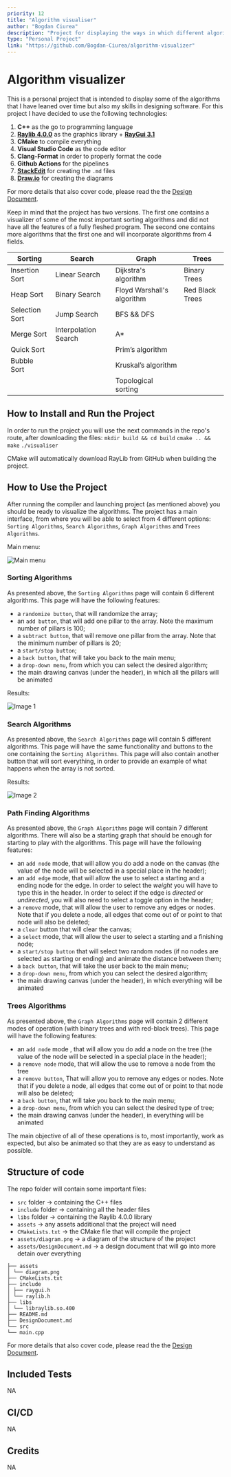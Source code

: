 ```yaml
---
priority: 12
title: "Algorithm visualiser"
author: "Bogdan Ciurea"
description: "Project for displaying the ways in which different algorithms work using Raylib."
type: "Personal Project"
link: "https://github.com/Bogdan-Ciurea/algorithm-visualizer"
---
```


# Algorithm visualizer

This is a personal project that is intended to display some of the algorithms that I have leaned over time but also my skills in designing software.
For this project I have decided to use the following technologies:

1.  **C++** as the go to programming language
2.  [**Raylib 4.0.0**](https://github.com/raysan5/raylib/tree/4.0.0) as the graphics library + [**RayGui 3.1**](https://github.com/raysan5/raygui/tree/3.1)
3.  **CMake** to compile everything
4.  **Visual Studio Code** as the code editor
5.  **Clang-Format** in order to properly format the code
6.  **Github Actions** for the pipelines
7.  [**StackEdit**](https://stackedit.io/) for creating the `.md` files
8.  [**Draw.io**](https://www.draw.io/) for creating the diagrams

For more details that also cover code, please read the the [Design Document](https://github.com/Bogdan-Ciurea/algorithm-visualizer/blob/master/DesignDocument.md).

Keep in mind that the project has two versions.
The first one contains a visualizer of some of the most important sorting algorithms and did not have all the features of a fully fleshed program.
The second one contains more algorithms that the first one and will incorporate algorithms from 4 fields.

| Sorting        | Search               | Graph                      | Trees           |
| -------------- | -------------------- | -------------------------- | --------------- |
| Insertion Sort | Linear Search        | Dijkstra's algorithm       | Binary Trees    |
| Heap Sort      | Binary Search        | Floyd Warshall's algorithm | Red Black Trees |
| Selection Sort | Jump Search          | BFS && DFS                 |                 |
| Merge Sort     | Interpolation Search | A\*                        |                 |
| Quick Sort     |                      | Prim’s algorithm           |                 |
| Bubble Sort    |                      | Kruskal’s algorithm        |                 |
|                |                      | Topological sorting        |                 |

## How to Install and Run the Project

In order to run the project you will use the next commands in the repo's route, after downloading the files:
`mkdir build && cd build`
`cmake .. && make`
`./visualiser`

CMake will automatically download RayLib from GitHub when building the project.

## How to Use the Project

After running the compiler and launching project (as mentioned above) you should be ready to visualize the algorithms.
The project has a main interface, from where you will be able to select from 4 different options:
`Sorting Algorithms`, `Search Algorithms`, `Graph Algorithms` and `Trees Algorithms`.

Main menu:

![Main menu](/content/projects/algorithm-visualiser/main-menu-image.png)

### Sorting Algorithms

As presented above, the `Sorting Algorithms` page will contain 6 different algorithms.
This page will have the following features:

- a `randomize button`, that will randomize the array;
- an `add button`, that will add one pillar to the array. Note the maximum number of pillars is 100;
- a `subtract button`, that will remove one pillar from the array. Note that the minimum number of pillars is 20;
- a `start/stop button`;
- a `back button`, that will take you back to the main menu;
- a `drop-down menu`, from which you can select the desired algorithm;
- the main drawing canvas (under the header), in which all the pillars will be animated

Results:

![Image 1](/content/projects/algorithm-visualiser/algorithm-sort.gif)

### Search Algorithms

As presented above, the `Search Algorithms` page will contain 5 different algorithms. This page will have the same functionality and buttons to the one containing the `Sorting Algorithms`. This page will also contain another button that will sort everything, in order to provide an example of what happens when the array is not sorted.

Results:

![Image 2](/content/projects/algorithm-visualiser/algorithm-search.gif)

### Path Finding Algorithms

As presented above, the `Graph Algorithms` page will contain 7 different algorithms. There will also be a starting graph that should be enough for starting to play with the algorithms.
This page will have the following features:

- an `add node` mode, that will allow you do add a node on the canvas (the value of the node will be selected in a special place in the header);
- an `add edge` mode, that will allow the use to select a starting and a ending node for the edge. In order to select the _weight_ you will have to type this in the header. In order to select if the edge is _directed_ or _undirected_, you will also need to select a toggle option in the header;
- a `remove` mode, that will allow the user to remove any edges or nodes. Note that if you delete a node, all edges that come out of or point to that node will also be deleted;
- a `clear` button that will clear the canvas;
- a `select` mode, that will allow the user to select a starting and a finishing node;
- a `start/stop button` that will select two random nodes (if no nodes are selected as starting or ending) and animate the distance between them;
- a `back button`, that will take the user back to the main menu;
- a `drop-down menu`, from which you can select the desired algorithm;
- the main drawing canvas (under the header), in which everything will be animated

### Trees Algorithms

As presented above, the `Graph Algorithms` page will contain 2 different modes of operation (with binary trees and with red-black trees).
This page will have the following features:

- an `add node` mode , that will allow you do add a node on the tree (the value of the node will be selected in a special place in the header);
- a `remove node` mode, that will allow the use to remove a node from the tree
- a `remove button`, That will allow you to remove any edges or nodes. Note that if you delete a node, all edges that come out of or point to that node will also be deleted;
- a `back button`, that will take you back to the main menu;
- a `drop-down menu`, from which you can select the desired type of tree;
- the main drawing canvas (under the header), in everything will be animated

The main objective of all of these operations is to, most importantly, work as expected, but also be animated so that they are as easy to understand as possible.

## Structure of code

The repo folder will contain some important files:

- `src` folder -> containing the C++ files
- `include` folder -> containing all the header files
- `libs` folder -> containing the Raylib 4.0.0 library
- `assets` -> any assets additional that the project will need
- `CMakeLists.txt` -> the CMake file that will compile the project
- `assets/diagram.png` -> a diagram of the structure of the project
- `assets/DesignDocument.md` -> a design document that will go into more detain over everything

```
├── assets
│ └── diagram.png
├── CMakeLists.txt
├── include
│ ├── raygui.h
│ └── raylib.h
├── libs
│ └── libraylib.so.400
├── README.md
├── DesignDocument.md
└── src
└── main.cpp
```

For more details that also cover code, please read the the [Design Document](https://github.com/Bogdan-Ciurea/algorithm-visualizer/blob/master/DesignDocument.md).

## Included Tests

NA

## CI/CD

NA

## Credits

NA
